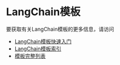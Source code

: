 # LangChain模板

要获取有关LangChain模板的更多信息，请访问 

- [LangChain模板快速入门](https://github.com/langchain-ai/langchain/blob/master/templates/README.md)
- [LangChain模板索引](https://github.com/langchain-ai/langchain/blob/master/templates/docs/INDEX.md)
- [模板完整列表](https://github.com/langchain-ai/langchain/blob/master/templates/)